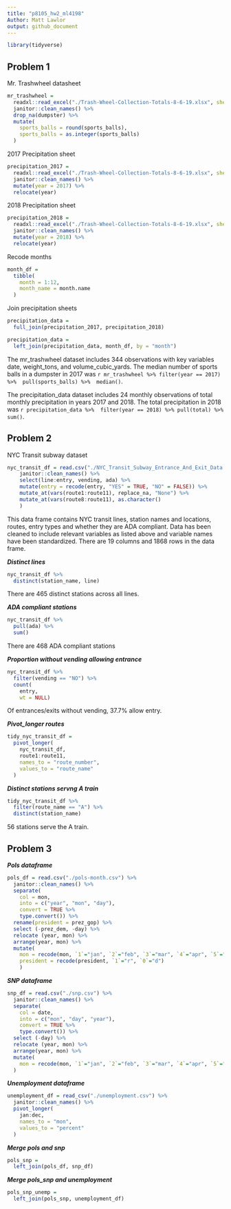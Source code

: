 ```yaml
---
title: "p8105_hw2_ml4198"
Author: Matt Lawlor
output: github_document
---
```


```r
library(tidyverse)
```

## Problem 1

Mr. Trashwheel datasheet

```r
mr_trashwheel = 
  readxl::read_excel("./Trash-Wheel-Collection-Totals-8-6-19.xlsx", sheet = 1, range = "A2:N408") %>% 
  janitor::clean_names() %>% 
  drop_na(dumpster) %>% 
  mutate(
    sports_balls = round(sports_balls),
    sports_balls = as.integer(sports_balls)
  ) 
```

2017 Precipitation sheet

```r
precipitation_2017 = 
  readxl::read_excel("./Trash-Wheel-Collection-Totals-8-6-19.xlsx", sheet = "2017 Precipitation", range = "A2:B14") %>% 
  janitor::clean_names() %>% 
  mutate(year = 2017) %>% 
  relocate(year)
```

2018 Precipitation sheet

```r
precipitation_2018 = 
  readxl::read_excel("./Trash-Wheel-Collection-Totals-8-6-19.xlsx", sheet = "2018 Precipitation", range = "A2:B14") %>% 
  janitor::clean_names() %>% 
  mutate(year = 2018) %>% 
  relocate(year)
```

Recode months

```r
month_df = 
  tibble(
    month = 1:12,
    month_name = month.name
  )
```

Join precipitation sheets

```r
precipitation_data = 
  full_join(precipitation_2017, precipitation_2018)

precipitation_data =
  left_join(precipitation_data, month_df, by = "month")
```

The mr_trashwheel dataset includes 344 observations with key variables date, weight_tons, and volume_cubic_yards. The median number of sports balls in a dumpster in 2017 was `r mr_trashwheel %>% filter(year == 2017) %>%  pull(sports_balls) %>%  median()`.

The precipitation_data dataset includes 24 monthly observations of total monthly precipitation in years 2017 and 2018. The total precipitation in 2018 was `r precipitation_data %>%  filter(year == 2018) %>% pull(total) %>%  sum()`.

## Problem 2

NYC Transit subway dataset

```r
nyc_transit_df = read.csv("./NYC_Transit_Subway_Entrance_And_Exit_Data.csv") %>% 
    janitor::clean_names() %>% 
    select(line:entry, vending, ada) %>% 
    mutate(entry = recode(entry, "YES" = TRUE, "NO" = FALSE)) %>% 
    mutate_at(vars(route1:route11), replace_na, "None") %>% 
    mutate_at(vars(route8:route11), as.character()
    )
```

This data frame contains NYC transit lines, station names and locations, routes, entry types and whether they are ADA compliant. Data has been cleaned to include relevant variables as listed above and variable names have been standardized. There are 19 columns and 1868 rows in the data frame.

***Distinct lines***

```r
nyc_transit_df %>%   
  distinct(station_name, line)
```

There are 465 distinct stations across all lines.

***ADA compliant stations***

```r
nyc_transit_df %>% 
  pull(ada) %>% 
  sum()
```

There are 468 ADA compliant stations

***Proportion without vending allowing entrance***

```r
nyc_transit_df %>% 
  filter(vending == "NO") %>% 
  count(
    entry, 
    wt = NULL)
```

Of entrances/exits without vending, 37.7% allow entry.

***Pivot_longer routes***

```r
tidy_nyc_transit_df = 
  pivot_longer(
    nyc_transit_df,
    route1:route11,
    names_to = "route_number",
    values_to = "route_name"
  )
```

***Distinct stations servng A train***

```r
tidy_nyc_transit_df %>%
  filter(route_name == "A") %>% 
  distinct(station_name)
```

56 stations serve the A train.

## Problem 3

***Pols dataframe***

```r
pols_df = read.csv("./pols-month.csv") %>% 
  janitor::clean_names() %>% 
  separate(
    col = mon,
    into = c("year", "mon", "day"),
    convert = TRUE %>% 
    type.convert()) %>% 
  rename(president = prez_gop) %>%
  select (-prez_dem, -day) %>% 
  relocate (year, mon) %>% 
  arrange(year, mon) %>% 
  mutate(
    mon = recode(mon, `1`="jan", `2`="feb", `3`="mar", `4`="apr", `5`="may", `6`="jun", `7`="jul", `8`="aug", `9`="sep", `10`="oct", `11`="nov", `12`="dec"),
    president = recode(president, `1`="r", `0`="d")
    )
```

***SNP dataframe***

```r
snp_df = read.csv("./snp.csv") %>% 
  janitor::clean_names() %>% 
  separate(
    col = date,
    into = c("mon", "day", "year"),
    convert = TRUE %>% 
    type.convert()) %>% 
  select (-day) %>% 
  relocate (year, mon) %>% 
  arrange(year, mon) %>% 
  mutate(
    mon = recode(mon, `1`="jan", `2`="feb", `3`="mar", `4`="apr", `5`="may", `6`="jun", `7`="jul", `8`="aug", `9`="sep", `10`="oct", `11`="nov", `12`="dec")
  )
```
  
***Unemployment dataframe***

```r
unemployment_df = read_csv("./unemployment.csv") %>% 
  janitor::clean_names() %>%
  pivot_longer(
    jan:dec,
    names_to = "mon",
    values_to = "percent"
  )
```

***Merge pols and snp***

```r
pols_snp = 
  left_join(pols_df, snp_df)
```

***Merge pols_snp and unemployment***

```r
pols_snp_unemp = 
  left_join(pols_snp, unemployment_df)
```


